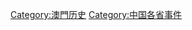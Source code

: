 {{Commons category|Events in Macau}}
{{Portal|澳門}}

[[Category:澳門历史|Category:澳門历史]]
[[Category:中国各省事件|Category:中国各省事件]]